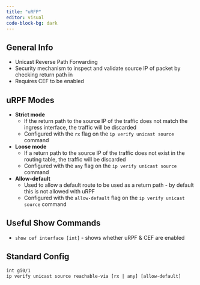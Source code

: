 ```yaml
---
title: "uRFP"
editor: visual
code-block-bg: dark
---
```


## General Info

-   Unicast Reverse Path Forwarding
-   Security mechanism to inspect and validate source IP of packet by checking return path in
-   Requires CEF to be enabled

## **uRPF Modes**

-   **Strict mode**
    -   If the return path to the source IP of the traffic does not match the ingress interface, the traffic will be discarded
    -   Configured with the `rx` flag on the `ip verify unicast source` command
-   **Loose mode**
    -   If a return path to the source IP of the traffic does not exist in the routing table, the traffic will be discarded
    -   Configured with the `any` flag on the `ip verify unicast source` command
-   **Allow-default**
    -   Used to allow a default route to be used as a return path - by default this is not allowed with uRPF
    -   Configured with the `allow-default` flag on the `ip verify unicast source` command

## Useful Show Commands

-   `show cef interface [int]` - shows whether uRPF & CEF are enabled

## Standard Config

``` default
int gi0/1
ip verify unicast source reachable-via [rx | any] [allow-default]
```

## 
